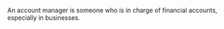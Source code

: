 {{copy to wiktionary}}
An account manager is someone who is in charge of financial accounts, especially in businesses.
{{marketing-stub}}